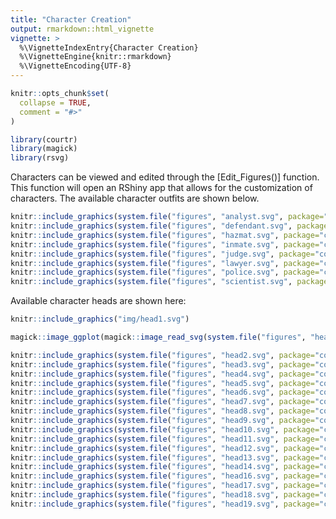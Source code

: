```yaml
---
title: "Character Creation"
output: rmarkdown::html_vignette
vignette: >
  %\VignetteIndexEntry{Character Creation}
  %\VignetteEngine{knitr::rmarkdown}
  %\VignetteEncoding{UTF-8}
---
```


```r
knitr::opts_chunk$set(
  collapse = TRUE,
  comment = "#>"
)

```

```r
library(courtr)
library(magick)
library(rsvg)
```

Characters can be viewed and edited through the [Edit_Figures()] function.
This function will open an RShiny app that allows for the customization of characters.
The available character outfits are shown below.

```r

knitr::include_graphics(system.file("figures", "analyst.svg", package="courtr", mustWork=TRUE))
knitr::include_graphics(system.file("figures", "defendant.svg", package="courtr", mustWork=TRUE))
knitr::include_graphics(system.file("figures", "hazmat.svg", package="courtr", mustWork=TRUE))
knitr::include_graphics(system.file("figures", "inmate.svg", package="courtr", mustWork=TRUE))
knitr::include_graphics(system.file("figures", "judge.svg", package="courtr", mustWork=TRUE))
knitr::include_graphics(system.file("figures", "lawyer.svg", package="courtr", mustWork=TRUE))
knitr::include_graphics(system.file("figures", "police.svg", package="courtr", mustWork=TRUE))
knitr::include_graphics(system.file("figures", "scientist.svg", package="courtr", mustWork=TRUE))

```


Available character heads are shown here:

```r

knitr::include_graphics("img/head1.svg")

magick::image_ggplot(magick::image_read_svg(system.file("figures", "head2.svg", package="courtr", mustWork=TRUE)))

knitr::include_graphics(system.file("figures", "head2.svg", package="courtr", mustWork=TRUE))
knitr::include_graphics(system.file("figures", "head3.svg", package="courtr", mustWork=TRUE))
knitr::include_graphics(system.file("figures", "head4.svg", package="courtr", mustWork=TRUE))
knitr::include_graphics(system.file("figures", "head5.svg", package="courtr", mustWork=TRUE))
knitr::include_graphics(system.file("figures", "head6.svg", package="courtr", mustWork=TRUE))
knitr::include_graphics(system.file("figures", "head7.svg", package="courtr", mustWork=TRUE))
knitr::include_graphics(system.file("figures", "head8.svg", package="courtr", mustWork=TRUE))
knitr::include_graphics(system.file("figures", "head9.svg", package="courtr", mustWork=TRUE))
knitr::include_graphics(system.file("figures", "head10.svg", package="courtr", mustWork=TRUE))
knitr::include_graphics(system.file("figures", "head11.svg", package="courtr", mustWork=TRUE))
knitr::include_graphics(system.file("figures", "head12.svg", package="courtr", mustWork=TRUE))
knitr::include_graphics(system.file("figures", "head13.svg", package="courtr", mustWork=TRUE))
knitr::include_graphics(system.file("figures", "head14.svg", package="courtr", mustWork=TRUE))
knitr::include_graphics(system.file("figures", "head16.svg", package="courtr", mustWork=TRUE))
knitr::include_graphics(system.file("figures", "head17.svg", package="courtr", mustWork=TRUE))
knitr::include_graphics(system.file("figures", "head18.svg", package="courtr", mustWork=TRUE))
knitr::include_graphics(system.file("figures", "head19.svg", package="courtr", mustWork=TRUE))

```
